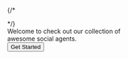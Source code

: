 


{/* 

<div
  className="absolute inset-0 h-full w-full bg-white bg-[linear-gradient(to_right,#80808012_1px,transparent_1px),linear-gradient(to_bottom,#80808012_1px,transparent_1px)] bg-[size:24px_24px]"
>
</div> */}

<Lumiflex className="absolute inset-0 h-full opacity-30" />

<div className="flex items-center justify-center h-full text-4xl font-bold">
<div>
<div className="font-thin">Welcome to check out our collection of</div>
<div className="font-bold">awesome social agents.</div>
<a href="/paper_table"><Button className="group">  <span>Get Started</span>  <MoveRight className="translate-x-1 group-hover:translate-x-2"/></Button></a>
</div>
</div>
